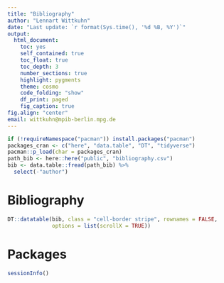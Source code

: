 ```yaml
---
title: "Bibliography"
author: "Lennart Wittkuhn"
date: "Last update: `r format(Sys.time(), '%d %B, %Y')`"
output:
  html_document:
    toc: yes
    self_contained: true
    toc_float: true
    toc_depth: 3
    number_sections: true
    highlight: pygments
    theme: cosmo
    code_folding: "show"
    df_print: paged
    fig_caption: true
fig.align: "center"
email: wittkuhn@mpib-berlin.mpg.de
---
```


```r
if (!requireNamespace("pacman")) install.packages("pacman")
packages_cran <- c("here", "data.table", "DT", "tidyverse")
pacman::p_load(char = packages_cran)
path_bib <- here::here("public", "bibliography.csv")
bib <- data.table::fread(path_bib) %>%
  select(-"author")
```

# Bibliography

```r
DT::datatable(bib, class = "cell-border stripe", rownames = FALSE,
              options = list(scrollX = TRUE)) 
```

# Packages

```r
sessionInfo()
```


